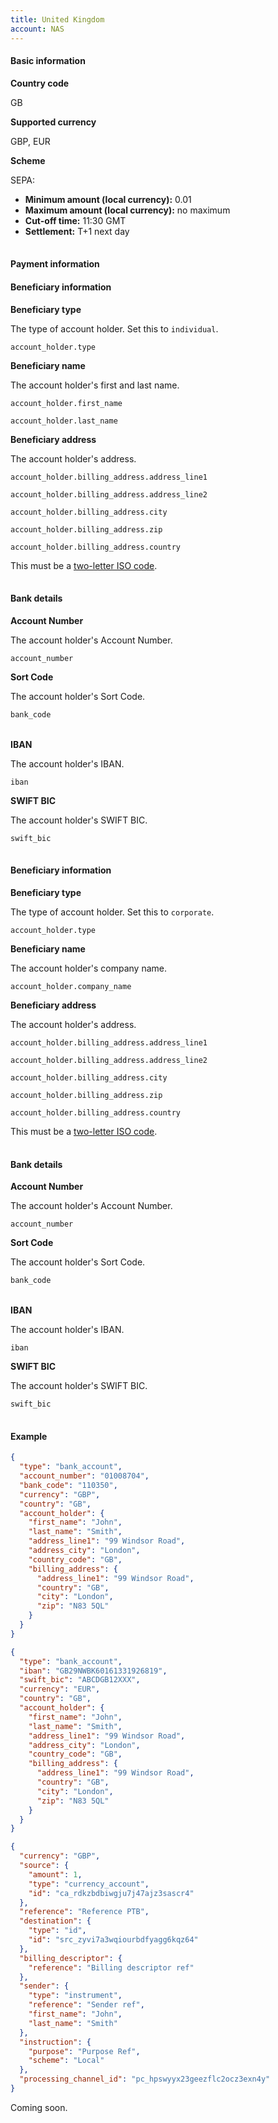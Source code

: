 ```yaml
---
title: United Kingdom
account: NAS
---
```


#### Basic information

<tabs>
<tab title="Local">
<Box horizontal="sm">

<Table>
<TableBody>
<TableRow>
<TableCell withBackground>

**Country code**

</TableCell>
<TableCell colSpan={3}>

GB

</TableCell>
</TableRow>
<TableRow>
<TableCell withBackground>

**Supported currency**

</TableCell>
<TableCell colSpan={3}>

GBP, EUR

</TableCell>
</TableRow>
<TableRow>
<TableCell withBackground>

**Scheme**

</TableCell>
<TableCell colSpan={3}>

SEPA:
- **Minimum amount (local currency):** 0.01
- **Maximum amount (local currency):** no maximum
- **Cut-off time:** 11:30 GMT
- **Settlement:** T+1 next day

</TableCell>
</TableRow>
</TableBody>
</Table>

#### Payment information

<Accordion title="Individual">

#### Beneficiary information

<Table>
<TableBody>
<TableRow>
<TableCell withBackground>

**Beneficiary type**

</TableCell>
<TableCell>

The type of account holder. Set this to `individual`.

</TableCell>
<TableCell>

`account_holder.type`
<StatusTag type="required" />
<TypeTag type="enum" />

</TableCell>
</TableRow>
<TableRow>
<TableCell withBackground rowSpan="2">

**Beneficiary name**

</TableCell>
<TableCell rowSpan="2">

The account holder's first and last name.

</TableCell>
<TableCell>

`account_holder.first_name`
<StatusTag type="required" />
<TypeTag type="string" />

</TableCell>
</TableRow>
<TableRow>
<TableCell>

`account_holder.last_name`
<StatusTag type="required" />
<TypeTag type="string" />

</TableCell>
</TableRow>  
<TableRow>
<TableCell withBackground rowSpan="5">

**Beneficiary address**

</TableCell>
<TableCell rowSpan="5">

The account holder's address.

</TableCell>
<TableCell>

`account_holder.billing_address.address_line1`
<StatusTag type="OPTIONAL" />
<TypeTag type="string" />

</TableCell>
</TableRow>
<TableRow>
<TableCell>

`account_holder.billing_address.address_line2`
<StatusTag type="OPTIONAL" />
<TypeTag type="string" />

</TableCell>
</TableRow>
<TableRow>
<TableCell>

`account_holder.billing_address.city`
<StatusTag type="OPTIONAL" />
<TypeTag type="string" />

</TableCell>
</TableRow>
<TableRow>
<TableCell>

`account_holder.billing_address.zip`
<StatusTag type="OPTIONAL" />
<TypeTag type="string" />

</TableCell>
</TableRow>
<TableRow>
<TableCell>

`account_holder.billing_address.country`
<StatusTag type="required" />
<TypeTag type="enum, 2 characters" />
<InfoBox>

This must be a [two-letter ISO code](/resources/codes/country-codes).

</InfoBox>
</TableCell>
</TableRow>
</TableBody>
</Table>

#### Bank details

<tabs>
<tab title="Faster Payments and CHAPS (GBP)">
<Box horizontal="sm">

<Table>
<TableBody>
<TableRow>
<TableCell withBackground>

**Account Number**

</TableCell>
<TableCell>

The account holder's Account Number.

</TableCell>
<TableCell>

`account_number`
<StatusTag type="required" />
<TypeTag type="string, ^[0-9]{8,8}$" />

</TableCell>
</TableRow>
<TableRow>
<TableCell withBackground>

**Sort Code**

</TableCell>
<TableCell>

The account holder's Sort Code.	

</TableCell>
<TableCell>

`bank_code`
<StatusTag type="required" />
<TypeTag type="string, string, ^[0-9]{6,6}$" />

</TableCell>
</TableRow>
</TableBody>
</Table>

</Box>
</tab>
<tab title="SEPA (EUR)">
<Box horizontal="sm">

<Table>
<TableBody>
<TableRow>
<TableCell withBackground>

**IBAN**

</TableCell>
<TableCell>

The account holder's IBAN.

</TableCell>
<TableCell>

`iban`
<StatusTag type="required" />
<TypeTag type="string, 22 characters" />

</TableCell>
</TableRow>
<TableRow>
<TableCell withBackground>

**SWIFT BIC**

</TableCell>
<TableCell>

The account holder's SWIFT BIC.	

</TableCell>
<TableCell>

`swift_bic`
<StatusTag type="required" />
<TypeTag type="string, string, ^[a-z]{6}[a-z0-9]{2}([a-z0-9]{3})?$" />

</TableCell>
</TableRow>
</TableBody>
</Table>

</Box>
</tab>
</tabs>

</Accordion>

<Accordion title="Corporate">

#### Beneficiary information

<Table>
<TableBody>
<TableRow>
<TableCell withBackground>

**Beneficiary type**

</TableCell>
<TableCell>

The type of account holder. Set this to `corporate`.

</TableCell>
<TableCell>

`account_holder.type`
<StatusTag type="required" />
<TypeTag type="enum" />

</TableCell>
</TableRow>
<TableRow>
<TableCell withBackground>

**Beneficiary name**

</TableCell>
<TableCell>

The account holder's company name.

</TableCell>
<TableCell>

`account_holder.company_name`
<StatusTag type="required" />
<TypeTag type="string" />

</TableCell>
</TableRow>
<TableRow>
<TableCell withBackground rowSpan="5">

**Beneficiary address**

</TableCell>
<TableCell rowSpan="5">

The account holder's address.

</TableCell>
<TableCell>

`account_holder.billing_address.address_line1`
<StatusTag type="required" />
<TypeTag type="string" />

</TableCell>
</TableRow>
<TableRow>
<TableCell>

`account_holder.billing_address.address_line2`
<StatusTag type="OPTIONAL" />
<TypeTag type="string" />

</TableCell>
</TableRow>
<TableRow>
<TableCell>

`account_holder.billing_address.city`
<StatusTag type="required" />
<TypeTag type="string" />

</TableCell>
</TableRow>
<TableRow>
<TableCell>

`account_holder.billing_address.zip`
<StatusTag type="OPTIONAL" />
<TypeTag type="string" />

</TableCell>
</TableRow>
<TableRow>
<TableCell>

`account_holder.billing_address.country`
<StatusTag type="required" />
<TypeTag type="enum, 2 characters" />
<InfoBox>

This must be a [two-letter ISO code](/resources/codes/country-codes).

</InfoBox>
</TableCell>
</TableRow>
</TableBody>
</Table>

#### Bank details

<tabs>
<tab title="Faster Payments   and CHAPS (GBP)">
<Box horizontal="sm">

<Table>
<TableBody>
<TableRow>
<TableCell withBackground>

**Account Number**

</TableCell>
<TableCell>

The account holder's Account Number.

</TableCell>
<TableCell>

`account_number`
<StatusTag type="required" />
<TypeTag type="string, ^[0-9]{8,8}$" />

</TableCell>
</TableRow>
<TableRow>
<TableCell withBackground>

**Sort Code**

</TableCell>
<TableCell>

The account holder's Sort Code.	

</TableCell>
<TableCell>

`bank_code`
<StatusTag type="required" />
<TypeTag type="string, string, ^[0-9]{6,6}$" />

</TableCell>
</TableRow>
</TableBody>
</Table>

</Box>
</tab>
<tab title="SEPA (EUR)">
<Box horizontal="sm">

<Table>
<TableBody>
<TableRow>
<TableCell withBackground>

**IBAN**

</TableCell>
<TableCell>

The account holder's IBAN.

</TableCell>
<TableCell>

`iban`
<StatusTag type="required" />
<TypeTag type="string, 22 characters" />

</TableCell>
</TableRow>
<TableRow>
<TableCell withBackground>

**SWIFT BIC**

</TableCell>
<TableCell>

The account holder's SWIFT BIC.	

</TableCell>
<TableCell>

`swift_bic`
<StatusTag type="required" />
<TypeTag type="string, string, ^[a-z]{6}[a-z0-9]{2}([a-z0-9]{3})?$" />

</TableCell>
</TableRow>
</TableBody>
</Table>

</Box>
</tab>
</tabs>

</Accordion>

#### Example

<tabs>
<tab title="Payment instrument request (GBP)">

``` json withBorder=false
{
  "type": "bank_account",
  "account_number": "01008704",
  "bank_code": "110350",
  "currency": "GBP",
  "country": "GB",
  "account_holder": {
    "first_name": "John",
    "last_name": "Smith",
    "address_line1": "99 Windsor Road",
    "address_city": "London",
    "country_code": "GB",
    "billing_address": {
      "address_line1": "99 Windsor Road",
      "country": "GB",
      "city": "London",
      "zip": "N83 5QL"
    }
  }
}
```
</tab>
<tab title="Payment instrument request (EUR)">

``` json withBorder=false
{
  "type": "bank_account",
  "iban": "GB29NWBK60161331926819",
  "swift_bic": "ABCDGB12XXX",
  "currency": "EUR",
  "country": "GB",
  "account_holder": {
    "first_name": "John",
    "last_name": "Smith",
    "address_line1": "99 Windsor Road",
    "address_city": "London",
    "country_code": "GB",
    "billing_address": {
      "address_line1": "99 Windsor Road",
      "country": "GB",
      "city": "London",
      "zip": "N83 5QL"
    }
  }
}
```
</tab>
</tabs>

<tabs>
<tab title="Payout request (GBP)">

``` json withBorder=false
{
  "currency": "GBP",
  "source": {
    "amount": 1,
    "type": "currency_account",
    "id": "ca_rdkzbdbiwgju7j47ajz3sascr4"
  },
  "reference": "Reference PTB",
  "destination": {
    "type": "id",
    "id": "src_zyvi7a3wqiourbdfyagg6kqz64"
  },
  "billing_descriptor": {
    "reference": "Billing descriptor ref"
  },
  "sender": {
    "type": "instrument",
    "reference": "Sender ref",
    "first_name": "John",
    "last_name": "Smith"
  },
  "instruction": {
    "purpose": "Purpose Ref",
    "scheme": "Local"
  },
  "processing_channel_id": "pc_hpswyyx23geezflc2ocz3exn4y"
}
```
</tab>
</tabs>

</Box>
</tab>
<tab title="International">
<Box horizontal="sm">

Coming soon.

</Box>
</tab>
</tabs>